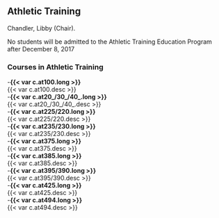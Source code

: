 ## Athletic Training

Chandler, Libby (Chair).

No students will be admitted to the Athletic Training Education Program after December 8, 2017

### Courses in Athletic Training
-**{{< var c.at100.long >}}**  
{{< var c.at100.desc >}}  
-**{{< var c.at20_/30_/40_.long >}}**  
{{< var c.at20_/30_/40_.desc >}}  
-**{{< var c.at225/220.long >}}**  
{{< var c.at225/220.desc >}}  
-**{{< var c.at235/230.long >}}**  
{{< var c.at235/230.desc >}}  
-**{{< var c.at375.long >}}**  
{{< var c.at375.desc >}}  
-**{{< var c.at385.long >}}**  
{{< var c.at385.desc >}}  
-**{{< var c.at395/390.long >}}**  
{{< var c.at395/390.desc >}}  
-**{{< var c.at425.long >}}**  
{{< var c.at425.desc >}}  
-**{{< var c.at494.long >}}**  
{{< var c.at494.desc >}}  
